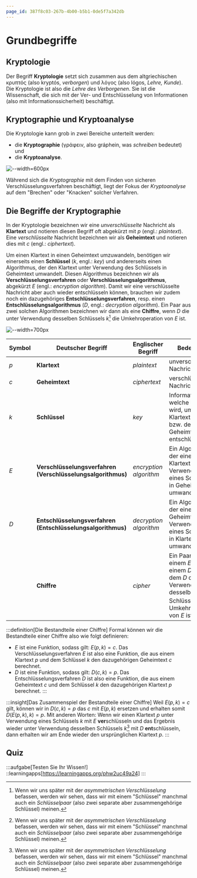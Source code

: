 ```yaml
---
page_id: 387f8c03-267b-4b00-b5b1-0de5f7a342db
---
```


# Grundbegriffe
## Kryptologie
Der Begriff **Kryptologie** setzt sich zusammen aus dem altgriechischen κρυπτός (also kryptós, _verborgen_) und λόγος (also lógos, _Lehre, Kunde_). Die Kryptologie ist also die _Lehre des Verborgenen_. Sie ist die Wissenschaft, die sich mit der Ver- und Entschlüsselung von Informationen (also mit Informationssicherheit) beschäftigt.

## Kryptographie und Kryptoanalyse
Die Kryptologie kann grob in zwei Bereiche unterteilt werden:
* die **Kryptographie** (γράφειν, also gráphein, was _schreiben_ bedeutet) und
* die **Kryptoanalyse**.

![--width=600px](img/kryptologie-kryptographie-kryptoanalyse.png)

Während sich die _Kryptographie_ mit dem Finden von sicheren Verschlüsselungsverfahren beschäftigt, liegt der Fokus der _Kryptoanalyse_ auf dem "Brechen" oder "Knacken" solcher Verfahren.

## Die Begriffe der Kryptographie
In der Kryptologie bezeichnen wir eine _unverschlüsselte_ Nachricht als **Klartext** und notieren diesen Begriff oft abgekürzt mit $p$ (engl.: _plaintext_). Eine _verschlüsselte_ Nachricht bezeichnen wir als **Geheimtext** und notieren dies mit $c$ (engl.: _ciphertext_).

Um einen Klartext in einen Geheimtext umzuwandeln, benötigen wir einerseits einen **Schlüssel** ($k$, engl.: _key_) und andererseits einen Algorithmus, der den Klartext unter Verwendung des Schlüssels in Geheimtext umwandelt. Diesen Algorithmus bezeichnen wir als **Verschlüsselungsverfahren** oder **Verschlüsselungsalgorithmus**, abgekürzt $E$ (engl.: _encryption algorithm_). Damit wir eine verschlüsselte Nachricht aber auch wieder entschlüsseln können, brauchen wir zudem noch ein dazugehöriges **Entschlüsselungsverfahren**, resp. einen **Entschlüsselungsalgorithmus** ($D$, engl.: _decryption algorithm_). Ein Paar aus zwei solchen Algorithmen bezeichnen wir dann als eine **Chiffre**, wenn $D$ die unter Verwendung desselben Schlüssels $k$[^1] die Umkehroperation von $E$ ist.

![--width=700px](img/grundbegriffe-kryptographie.png)

| Symbol | Deutscher Begriff                                           | Englischer Begriff     | Bedeutung                                                                                                                           |
|--------|-------------------------------------------------------------|------------------------|-------------------------------------------------------------------------------------------------------------------------------------|
| $p$    | **Klartext**                                                | _plaintext_            | unverschlüsselte Nachricht                                                                                                          |
| $c$    | **Geheimtext**                                              | _ciphertext_           | verschlüsselte Nachricht                                                                                                            |
| $k$    | **Schlüssel**                                               | _key_                  | Information, welche benötigt wird, um den Klartext zu ver-, bzw. den Geheimtext zu entschlüsseln                                    |
| $E$    | **Verschlüsselungsverfahren (Verschlüsselungsalgorithmus)** | _encryption algorithm_ | Ein Algorithmus, der einen Klartext unter Verwendung eines Schlüssels in Geheimtext umwandelt.                                      |
| $D$    | **Entschlüsselungsverfahren (Entschlüsselungsalgorithmus)** | _decryption algorithm_ | Ein Algorithmus, der einen Geheimtext unter Verwendung eines Schlüssels in Klartext umwandelt.                                      |
|        | **Chiffre**                                                 | _cipher_               | Ein Paar aus einem $E$ und einem $D$, bei dem $D$ die unter Verwendung desselben Schlüssels $k$[^1] die Umkehroperation von $E$ ist |

:::definition[Die Bestandteile einer Chiffre]
Formal können wir die Bestandteile einer Chiffre also wie folgt definieren:
* $E$ ist eine Funktion, sodass gilt: $E(p, k) = c$. Das Verschlüsselungsverfahren $E$ ist also eine Funktion, die aus einem Klartext $p$ und dem Schlüssel $k$ den dazugehörigen Geheimtext $c$ berechnet.
* $D$ ist eine Funktion, sodass gilt: $D(c, k) = p$. Das Entschlüsselungsverfahren $D$ ist also eine Funktion, die aus einem Geheimtext $c$ und dem Schlüssel $k$ den dazugehörigen Klartext $p$ berechnet.
:::

:::insight[Das Zusammenspiel der Bestandteile einer Chiffre]
Weil $E(p, k) = c$ gilt, können wir in $D(c, k) = p$ das $c$ mit $E(p, k)$ ersetzen und erhalten somit $D(E(p, k), k) = p$. Mit anderen Worten: Wenn wir einen Klartext $p$ unter Verwendung eines Schlüssels $k$ mit $E$ **ver**schlüsseln und das Ergebnis wieder unter Verwendung desselben Schlüssels $k$[^1] mit $D$ **ent**schlüsseln, dann erhalten wir am Ende wieder den ursprünglichen Klartext $p$.
:::

## Quiz
:::aufgabe[Testen Sie Ihr Wissen!]
<TaskState id="54109a75-6f16-49dd-8c95-7b5d19c1e08c" />
::learningapps[https://learningapps.org/phw2uc49a24]
:::

[^1]: Wenn wir uns später mit der _asymmetrischen Verschlüsselung_ befassen, werden wir sehen, dass wir mit einem "Schlüssel" manchmal auch ein _Schlüsselpaar_ (also zwei separate aber zusammengehörige Schlüssel) meinen.
